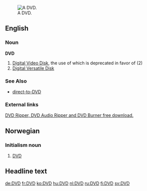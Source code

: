 [[Image:DVD-Video bottom-side.jpg|thumb|right|A DVD.]]
==English==

==={{Initialism}} Noun===
'''DVD'''
# [[w:DVD|Digital Video Disk]], the use of which is deprecated in favor of (2)
# [[w:DVD|Digital Versatile Disk]]

===See Also===
*[[direct-to-DVD]]

===External links===
[http://www.topvideopro.com DVD Ripper, DVD Audio Ripper and DVD Burner free download.]

==Norwegian==
===Initialism noun===
{{no-noun-irreg|m|[[DVD-en]]|[[DVD-er]]|[[DVD-ene]]}}
#[[#English|DVD]]

== Headline text ==

[[de:DVD]]
[[fr:DVD]]
[[ko:DVD]]
[[hu:DVD]]
[[nl:DVD]]
[[ru:DVD]]
[[fi:DVD]]
[[sv:DVD]]